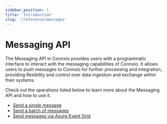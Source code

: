 ```yaml
---
sidebar_position: 1
title: 'Introduction'
slug: '/reference/messages'
---
```


# Messaging API

The Messaging API in Connxio provides users with a programmatic interface to interact with the messaging capabilities of Connxio. It allows users to push messages to Connxio for further processing and integration, providing flexibility and control over data ingestion and exchange within their systems.

Check out the operations listed below to learn more about the Messaging API and how to use it.
- [Send a single message](/reference/messages/send-single-message)
- [Send a batch of messages](/reference/messages/send-batch)
- [Send messages via Azure Event Grid](/reference/messages/send-event-grid)